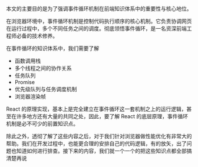 本文的主要目的是为了强调事件循环机制在前端知识体系中的重要性与核心地位。

在浏览器环境中，事件循环机制是控制代码执行顺序的核心机制。它负责协调网页在运行过程中，多个不同任务之间的调度。彻底领悟事件循环，是一名资深前端工程师必备的技术修养。

在事件循环的知识体系中，我们需要了解

+ 函数调用栈
+ 多个线程之间的协作关系
+ 任务队列
+ Promise
+ 优先级队列与任务调度机制
+ 浏览器渲染帧

React 的原理实现，基本上是完全建立在事件循环这一套机制之上的运行逻辑，甚至在许多地方还有大量的共同之处，因此，要了解 React 的底层原理，事件循环机制是必不可少的前置知识点。

除此之外，透彻了解了这些内容之后，对于我们针对浏览器做性能优化有非常大的帮助。我们在开发过程中，也能更合理的安排自己的代码逻辑，有的放矢，出了问题也知道如何进行排查。接下来的内容，我们就一个一个的把这些知识点都全部搞清楚再说